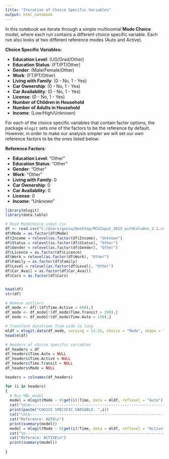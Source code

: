 ```yaml
---
title: "Iteration of Choice Specific Variables"
output: html_notebook
---
```


In this notebook we iterate through a simple multinomial __Mode Choice__ model, where each run contains a different choice specific variable. Each run also looks at two different reference modes (Auto and Active).

__Choice Specific Variables:__

* __Education Level__: (UG/Grad/Other)
* __Education Status__: (FT/PT/Other)
* __Gender__: (Male/Female/Other)
* __Work__: (FT/PT/Other)
* __Living with Family__: (0 - No, 1 - Yes)
* __Car Ownership__: (0 - No, 1 - Yes)
* __Car Availability__: (0 - No, 1 - Yes)
* __License__: (0 - No, 1 - Yes)
* __Number of Children in Household__
* __Number of Adults in Household__
* __Income__: (Low/High/Unknown)

For each of the choice specific variables that contain factor options, the package `mlogit` sets one of the factors to be the reference by default. However, in order to make our analysis simpler we will set our own reference factors to be the ones listed below:

__Reference Factors__:

* __Education Level__: "Other"
* __Education Status__: "Other"
* __Gender__: "Other"
* __Work__: "Other"
* __Living with Family__: 0
* __Car Ownership__: 0
* __Car Availability__: 0
* __License__: 0
* __Income__: "Unknown"

```r
library(mlogit)
library(data.table)

# Read ModeChoice_input.csv
df <- read.csv("C:/Users/gonza/Desktop/MChInput_2015_withColumns_2.1.csv")
df$Mode = as.factor(df$Mode)
df$Income = relevel(as.factor(df$Income), "Unknown")
df$Status = relevel(as.factor(df$Status), "Other")
df$Gender = relevel(as.factor(df$Gender), "Other")
df$Licence = as.factor(df$Licence)
df$Work = relevel(as.factor(df$Work), "Other")
df$Family = as.factor(df$Family)
df$Level = relevel(as.factor(df$Level), "Other")
df$Car_Avail = as.factor(df$Car_Avail)
df$Cars = as.factor(df$Cars)


head(df)
str(df)

# Remove outliers
df_mode <- df[!(df$Time.Active > 600),]
df_mode <- df_mode[!(df_mode$Time.Transit > 200),]
df_mode <- df_mode[!(df_mode$Time.Auto > 150),]

# Transform dataframe from wide to long
mldf = mlogit.data(df_mode, varying = 13:15, choice = "Mode", shape = "wide")
head(mldf)

# Headers of choice specific variables
df_headers = df
df_headers$Time.Auto = NULL
df_headers$Time.Active = NULL
df_headers$Time.Transit = NULL
df_headers$Mode = NULL

headers = colnames(df_headers)

for (i in headers)
{
  # Run MNL model
  model = mlogit(Mode ~ 0|get(i)|Time, data = mldf, reflevel = "Auto")
  cat("\n\n---------------------------------------------------------------\n---------------------------------------------------------------\n")
  print(paste("CHOICE SPECIFIC VARIABLE: ",i))
  cat("\n\n---------------------------------------------------------------\n")
  cat("Reference: AUTO\n")
  print(summary(model))
  model = mlogit(Mode ~ 0|get(i)|Time, data = mldf, reflevel = "Active")
  cat("\n---------------------------------------------------------------\n")
  cat("Referece: ACTIVE\n")
  print(summary(model))
  
}
```

